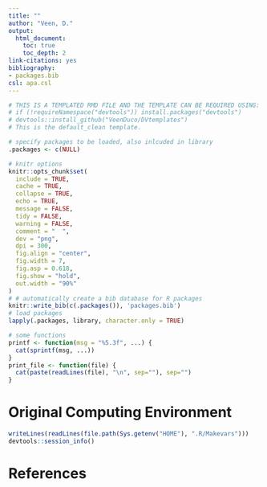 ```yaml
---
title: ""
author: "Veen, D."
output: 
  html_document:
    toc: true
    toc_depth: 2
link-citations: yes
bibliography:
- packages.bib
csl: apa.csl
---
```


```r
# THIS IS A TEMPLATED RMD FILE AND THE TEMPLATE CAN BE REQUIRED USING:
# if (!requireNamespace("devtools")) install.packages("devtools")
# devtools::install_github("VeenDuco/DVtemplates")
# This is the default_clean template.

# specify packages to be loaded, also inlcuded in library
.packages <- c(NULL)

# knitr options
knitr::opts_chunk$set(
  include = TRUE,
  cache = TRUE,
  collapse = TRUE,
  echo = TRUE,
  message = FALSE,
  tidy = FALSE,
  warning = FALSE,
  comment = "  ",
  dev = "png",
  dpi = 300,
  fig.align = "center",
  fig.width = 7,
  fig.asp = 0.618,
  fig.show = "hold",
  out.width = "90%"
)
# # automatically create a bib database for R packages
knitr::write_bib(c(.packages()), 'packages.bib')
# load packages 
lapply(.packages, library, character.only = TRUE)

# some functions
printf <- function(msg = "%5.3f", ...) {
  cat(sprintf(msg, ...))
}
print_file <- function(file) {
  cat(paste(readLines(file), "\n", sep=""), sep="")
}
```

# Original Computing Environment

```r
writeLines(readLines(file.path(Sys.getenv("HOME"), ".R/Makevars")))
devtools::session_info()
```

# References


